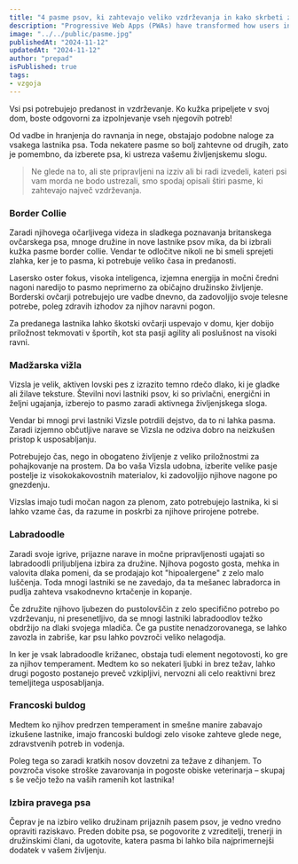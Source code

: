 ```yaml
---
title: "4 pasme psov, ki zahtevajo veliko vzdrževanja in kako skrbeti zanje"
description: "Progressive Web Apps (PWAs) have transformed how users interact with web applications. Learn about the benefits of PWAs, their architecture, and how to build highly performant, offline-capable web apps using modern web technologies."
image: "../../public/pasme.jpg"
publishedAt: "2024-11-12"
updatedAt: "2024-11-12"
author: "prepad"
isPublished: true
tags:
- vzgoja
---
```




Vsi psi potrebujejo predanost in vzdrževanje. Ko kužka pripeljete v svoj dom, boste odgovorni za izpolnjevanje vseh njegovih potreb!

Od vadbe in hranjenja do ravnanja in nege, obstajajo podobne naloge za vsakega lastnika psa. Toda nekatere pasme so bolj zahtevne od drugih, zato je pomembno, da izberete psa, ki ustreza vašemu življenjskemu slogu.



> Ne glede na to, ali ste pripravljeni na izziv ali bi radi izvedeli, kateri psi vam morda ne bodo ustrezali, smo spodaj opisali štiri pasme, ki zahtevajo največ vzdrževanja.


### Border Collie

Zaradi njihovega očarljivega videza in sladkega poznavanja britanskega ovčarskega psa, mnoge družine in nove lastnike psov mika, da bi izbrali kužka pasme border collie. Vendar te odločitve nikoli ne bi smeli sprejeti zlahka, ker je to pasma, ki potrebuje veliko časa in predanosti.

Lasersko oster fokus, visoka inteligenca, izjemna energija in močni čredni nagoni naredijo to pasmo neprimerno za običajno družinsko življenje. Borderski ovčarji potrebujejo ure vadbe dnevno, da zadovoljijo svoje telesne potrebe, poleg zdravih izhodov za njihov naravni pogon.

Za predanega lastnika lahko škotski ovčarji uspevajo v domu, kjer dobijo priložnost tekmovati v športih, kot sta pasji agility ali poslušnost na visoki ravni.




### Madžarska vižla

Vizsla je velik, aktiven lovski pes z izrazito temno rdečo dlako, ki je gladke ali žilave teksture. Številni novi lastniki psov, ki so privlačni, energični in željni ugajanja, izberejo to pasmo zaradi aktivnega življenjskega sloga.

Vendar bi mnogi prvi lastniki Vizsle potrdili dejstvo, da to ni lahka pasma. Zaradi izjemno občutljive narave se Vizsla ne odziva dobro na neizkušen pristop k usposabljanju.

Potrebujejo čas, nego in obogateno življenje z veliko priložnostmi za pohajkovanje na prostem. Da bo vaša Vizsla udobna, izberite velike pasje postelje iz visokokakovostnih materialov, ki zadovoljijo njihove nagone po gnezdenju.

Vizslas imajo tudi močan nagon za plenom, zato potrebujejo lastnika, ki si lahko vzame čas, da razume in poskrbi za njihove prirojene potrebe.

### Labradoodle

Zaradi svoje igrive, prijazne narave in močne pripravljenosti ugajati so labradoodli priljubljena izbira za družine. Njihova pogosto gosta, mehka in valovita dlaka pomeni, da se prodajajo kot "hipoalergene" z zelo malo luščenja. Toda mnogi lastniki se ne zavedajo, da ta mešanec labradorca in pudlja zahteva vsakodnevno krtačenje in kopanje.

Če združite njihovo ljubezen do pustolovščin z zelo specifično potrebo po vzdrževanju, ni presenetljivo, da se mnogi lastniki labradoodlov težko obdržijo na dlaki svojega mladiča. Če ga pustite nenadzorovanega, se lahko zavozla in zabriše, kar psu lahko povzroči veliko nelagodja.

In ker je vsak labradoodle križanec, obstaja tudi element negotovosti, ko gre za njihov temperament. Medtem ko so nekateri ljubki in brez težav, lahko drugi pogosto postanejo preveč vzkipljivi, nervozni ali celo reaktivni brez temeljitega usposabljanja.

### Francoski buldog


Medtem ko njihov predrzen temperament in smešne manire zabavajo izkušene lastnike, imajo francoski buldogi zelo visoke zahteve glede nege, zdravstvenih potreb in vodenja.

Poleg tega so zaradi kratkih nosov dovzetni za težave z dihanjem. To povzroča visoke stroške zavarovanja in pogoste obiske veterinarja – skupaj s še večjo težo na vaših ramenih kot lastnika!



### Izbira pravega psa

Čeprav je na izbiro veliko družinam prijaznih pasem psov, je vedno vredno opraviti raziskavo. Preden dobite psa, se pogovorite z vzreditelji, trenerji in družinskimi člani, da ugotovite, katera pasma bi lahko bila najprimernejši dodatek v vašem življenju.